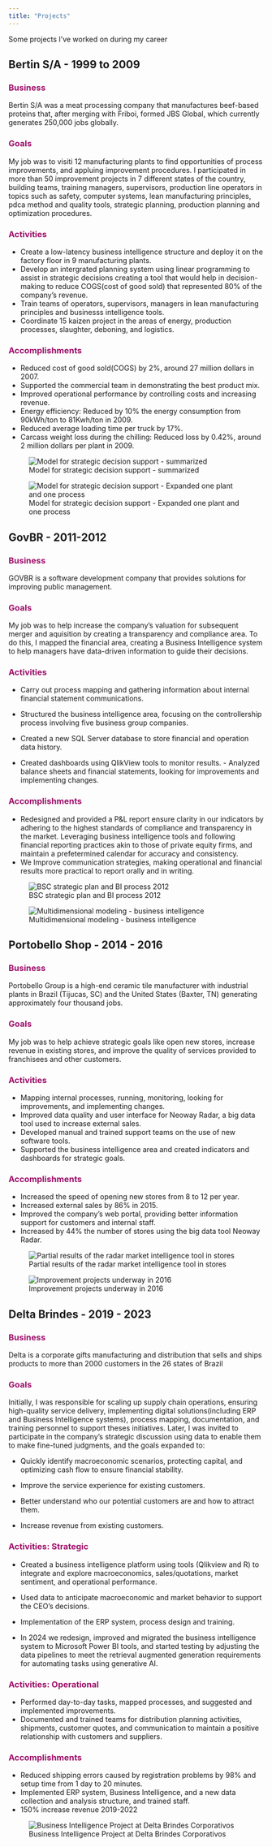 ```yaml
---
title: "Projects"
---
```


Some projects I've worked on during my career

## Bertin S/A - 1999 to 2009

### [**Business**]{style="color: #9D0F6A ;"}

Bertin S/A was a meat processing company that manufactures beef-based proteins that, after merging with Friboi, formed JBS Global, which currently generates 250,000 jobs globally.

### [**Goals**]{style="color: #9D0F6A ;"}


My job was to visiti 12 manufacturing plants to find opportunities of process improvements, and appluing improvement procedures. I participated in more than 50 improvement projects in 7 different states of the country, building teams, training managers, supervisors, production line operators in topics such as safety, computer systems, lean manufacturing principles, pdca method and quality tools, strategic planning, production planning and optimization procedures.



### [**Activities**]{style="color: #9D0F6A ;"}

-   Create a low-latency business intelligence structure and deploy it on the factory floor in 9 manufacturing plants.
-   Develop an intergrated planning system using linear programming to assist in strategic decisions creating a tool that would help in decision-making to reduce COGS(cost of good sold) that represented 80% of the company's revenue.
-   Train teams of operators, supervisors, managers in lean manufacturing principles and businesss intelligence tools.
-   Coordinate 15 kaizen project in the areas of energy, production processes, slaughter, deboning, and logistics.

### [**Accomplishments**]{style="color: #9D0F6A ;"}

-   Reduced cost of good sold(COGS) by 2%, around 27 million dollars in 2007.
-   Supported the commercial team in demonstrating the best product mix.
-   Improved operational performance by controlling costs and increasing revenue.
-   Energy efficiency: Reduced by 10% the energy consumption from 90kWh/ton to 81Kwh/ton in 2009.
-   Reduced average loading time per truck by 17%.
-   Carcass weight loss during the chilling: Reduced loss by 0.42%, around 2 million dollars per plant in 2009.

![Model for strategic decision support - summarized](img/bertin_sno_1.png)

![Model for strategic decision support - Expanded one plant and one process](img/bertin_sno_2.png)

## GovBR - 2011-2012

### [**Business**]{style="color: #9D0F6A ;"}

GOVBR is a software development company that provides solutions for improving public management.

### [**Goals**]{style="color: #9D0F6A ;"}

My job was to help increase the company's valuation for subsequent merger and aquisition by creating a transparency and compliance area. To do this, I mapped the financial area, creating a Business Intelligence system to help managers have data-driven information to guide their decisions.

### [**Activities**]{style="color: #9D0F6A ;"}

-   Carry out process mapping and gathering information about internal financial statement communications.

-   Structured the business intelligence area, focusing on the controllership process involving five business group companies.

-   Created a new SQL Server database to store financial and operation data history.

-   Created dashboards using QlikView tools to monitor results. - Analyzed balance sheets and financial statements, looking for improvements and implementing changes.

### [**Accomplishments**]{style="color: #9D0F6A ;"}

-   Redesigned and provided a P&L report ensure clarity in our indicators by adhering to the highest standards of compliance and transparency in the market. Leveraging business intelligence tools and following financial reporting practices akin to those of private equity firms, and maintain a prefetermined calendar for accuracy and consistency.
-   We Improve communication strategies, making operational and financial results more practical to report orally and in writing.

![BSC strategic plan and BI process 2012](img/govbr_1.png)

![Multidimensional modeling - business intelligence](img/govbr_2.png)

## Portobello Shop - 2014 - 2016

### [**Business**]{style="color: #9D0F6A ;"}

Portobello Group is a high-end ceramic tile manufacturer with industrial plants in Brazil (Tijucas, SC) and the United States (Baxter, TN) generating approximately four thousand jobs.

### [**Goals**]{style="color: #9D0F6A ;"}

My job was to help achieve strategic goals like open new stores, increase revenue in existing stores, and improve the quality of services provided to franchisees and other customers.

### [**Activities**]{style="color: #9D0F6A ;"}

-   Mapping internal processes, running, monitoring, looking for improvements, and implementing changes.
-   Improved data quality and user interface for Neoway Radar, a big data tool used to increase external sales.
-   Developed manual and trained support teams on the use of new software tools.\
-   Supported the business intelligence area and created indicators and dashboards for strategic goals.

### [**Accomplishments**]{style="color: #9D0F6A ;"}

-   Increased the speed of opening new stores from 8 to 12 per year.
-   Increased external sales by 86% in 2015.
-   Improved the company’s web portal, providing better information support for customers and internal staff.
-   Increased by 44% the number of stores using the big data tool Neoway Radar.

![Partial results of the radar market intelligence tool in stores](img/portobello_2.png)

![Improvement projects underway in 2016](img/portobello_3.png)

## Delta Brindes - 2019 - 2023

### [**Business**]{style="color: #9D0F6A ;"}

Delta is a corporate gifts manufacturing and distribution that sells and ships products to more than 2000 customers in the 26 states of Brazil

### [**Goals**]{style="color: #9D0F6A ;"}

Initially, I was responsible for scaling up supply chain operations, ensuring high-quality service delivery, implementing digital solutions(including ERP and Business Intelligence systems), process mapping, documentation, and training personnel to support theses initiatives. Later, I was invited to participate in the company's strategic discussion using data to enable them to make fine-tuned judgments, and the goals expanded to:

-   Quickly identify macroeconomic scenarios, protecting capital, and optimizing cash flow to ensure financial stability.

-   Improve the service experience for existing customers.

-   Better understand who our potential customers are and how to attract them.

-   Increase revenue from existing customers.

### [**Activities: Strategic**]{style="color: #9D0F6A ;"}

-   Created a business intelligence platform using tools (Qlikview and R) to integrate and explore macroeconomics, sales/quotations, market sentiment, and operational performance.

-   Used data to anticipate macroeconomic and market behavior to support the CEO's decisions.

-   Implementation of the ERP system, process design and training.

-   In 2024 we redesign, improved and migrated the business intelligence system to Microsoft Power BI tools, and started testing by adjusting the data pipelines to meet the retrieval augmented generation requirements for automating tasks using generative AI.

### [**Activities: Operational**]{style="color: #9D0F6A ;"}

-   Performed day-to-day tasks, mapped processes, and suggested and implemented improvements.
-   Documented and trained teams for distribution planning activities, shipments, customer quotes, and communication to maintain a positive relationship with customers and suppliers.

### [**Accomplishments**]{style="color: #9D0F6A ;"}

-   Reduced shipping errors caused by registration problems by 98% and setup time from 1 day to 20 minutes.
-   Implemented ERP system, Business Intelligence, and a new data collection and analysis structure, and trained staff.
-   150% increase revenue 2019-2022


![Business Intelligence Project at Delta Brindes Corporativos](img/delta_brindes_action.png)
